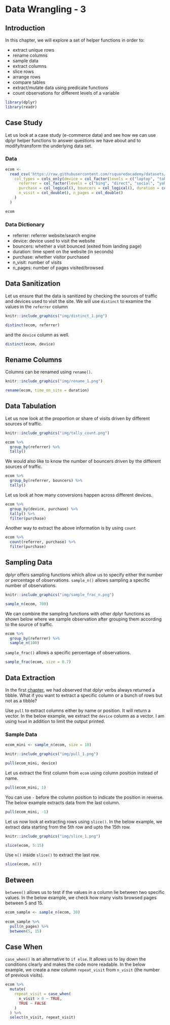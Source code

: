 # Data Wrangling - 3 {#dplyr3}

## Introduction

In this chapter, we will explore a set of helper functions in order to:

- extract unique rows 
- rename columns
- sample data
- extract columns
- slice rows
- arrange rows
- compare tables
- extract/mutate data using predicate functions
- count observations for different levels of a variable


```r
library(dplyr)
library(readr)
```

## Case Study

Let us look at a case study (e-commerce data) and see how we can use dplyr 
helper functions to answer questions we have about and to modify/transform the 
underlying data set. 

### Data

```r
ecom <- 
  read_csv('https://raw.githubusercontent.com/rsquaredacademy/datasets/master/web.csv',
    col_types = cols_only(device = col_factor(levels = c("laptop", "tablet", "mobile")),
      referrer = col_factor(levels = c("bing", "direct", "social", "yahoo", "google")),
      purchase = col_logical(), bouncers = col_logical(), duration = col_double(),
      n_visit = col_double(), n_pages = col_double()
    )
  )

ecom
```

### Data Dictionary

- referrer: referrer website/search engine
- device: device used to visit the website
- bouncers: whether a visit bounced (exited from landing page)
- duration: time spent on the website (in seconds)
- purchase: whether visitor purchased
- n_visit: number of visits
- n_pages: number of pages visited/browsed

## Data Sanitization

Let us ensure that the data is sanitized by checking the sources of traffic
and devices used to visit the site. We will use `distinct` to examine the
values in the `referrer` column

```r
knitr::include_graphics("img/distinct_1.png")
```

```r
distinct(ecom, referrer)
```

and the `device` column as well.

```r
distinct(ecom, device)
```

## Rename Columns

Columns can be renamed using `rename()`. 

```r
knitr::include_graphics("img/rename_1.png")
```

```r
rename(ecom, time_on_site = duration)
```

## Data Tabulation

Let us now look at the proportion or share of visits driven by different sources
of traffic. 

```r
knitr::include_graphics("img/tally_count.png")
```

```r
ecom %>%
  group_by(referrer) %>%
  tally()
```

We would also like to know the number of bouncers driven by the different 
sources of traffic.

```r
ecom %>%
  group_by(referrer, bouncers) %>%
  tally()
```

Let us look at how many conversions happen across different devices.

```r
ecom %>%
  group_by(device, purchase) %>%
  tally() %>%
  filter(purchase)
```

Another way to extract the above information is by using `count`

```r
ecom %>%
  count(referrer, purchase) %>%
  filter(purchase)
```

## Sampling Data

dplyr offers sampling functions which allow us to specify either the
number or percentage of observations. `sample_n()` allows sampling a specific
number of observations.  

```r
knitr::include_graphics("img/sample_frac_n.png")
```

```r
sample_n(ecom, 700)
```

We can combine the sampling functions with other dplyr functions as shown below 
where we sample observation after grouping them according to the source of 
traffic.

```r
ecom %>%
  group_by(referrer) %>%
  sample_n(100)
```

`sample_frac()` allows a specific percentage of observations.

```r
sample_frac(ecom, size = 0.7)
```

## Data Extraction

In the first [chapter](https://blog.aravindhebbali.com/2017/12/25/data-wrangling-with-dplyr-part-1/),
we had observed that dplyr verbs always returned a tibble. What if you want to
extract a specific column or a bunch of rows but not as a tibble? 

Use `pull` to extract columns either by name or position. It will return a 
vector. In the below example, we extract the `device` column as a vector. I am 
using `head` in addition to limit the output printed.

### Sample Data

```r
ecom_mini <- sample_n(ecom, size = 10)
```

```r
knitr::include_graphics("img/pull_1.png")
```

```r
pull(ecom_mini, device)
```

Let us extract the first column from `ecom` using column position instead of 
name.

```r
pull(ecom_mini, 1) 
```

You can use `-` before the column position to indicate the position in reverse.
The below example extracts data from the last column.

```r
pull(ecom_mini, -1) 
```

Let us now look at extracting rows using `slice()`. In the below example, we 
extract data starting from the 5th row and upto the 15th row.

```r
knitr::include_graphics("img/slice_1.png")
```

```r
slice(ecom, 5:15)
```

Use `n()` inside `slice()` to extract the last row.

```r
slice(ecom, n())
```

## Between

`between()` allows us to test if the values in a column lie between two specific
values. In the below example, we check how many visits browsed pages between 5 
and 15.

```r
ecom_sample <- sample_n(ecom, 30)
  
ecom_sample %>%
  pull(n_pages) %>%
  between(5, 15) 
```

## Case When

`case_when()` is an alternative to `if else`. It allows us to lay down the 
conditions clearly and makes the code more readable. In the below example, we
create a new column `repeat_visit` from `n_visit` (the number of previous visits).

```r
ecom %>%
  mutate(
    repeat_visit = case_when(
      n_visit > 0 ~ TRUE,
      TRUE ~ FALSE
    )
  ) %>%
  select(n_visit, repeat_visit) 
```
